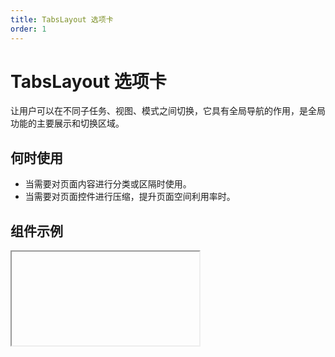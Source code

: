 ```yaml
---
title: TabsLayout 选项卡
order: 1
---
```


# TabsLayout 选项卡

让用户可以在不同子任务、视图、模式之间切换，它具有全局导航的作用，是全局功能的主要展示和切换区域。


## 何时使用
- 当需要对页面内容进行分类或区隔时使用。
- 当需要对页面控件进行压缩，提升页面空间利用率时。


## 组件示例


<Iframe url="https://www.aliwork.com/developer/tabs-layout-v2?isRenderNav=false" />

## 组件属性


<AttrTable
  dataSource={[
    {
      code: 'items',
      type: '[TabItem[]](/docs/components/interface#tabitem)',
      default: '-',
      desc: '可以设置默认激活选项、禁用选项和标签名',
    },
    {
      code: 'shape',
      type: `'pure' | 'wrapped' | 'text' | 'capsule'`,
      default: `'pure'`,
      desc: '设置选项卡形态',
    },
    {
      code: 'size',
      type: `'small' | 'medium'`,
      default: `'medium'`,
      desc: '标签项大小',
    },
    {
      code: 'contentPadding',
      type: `string`,
      default: `'20px 20px'`,
      desc: '设定内容区的内间距，请输入 CSS padding 值',
    },
    {
      code: 'excessMode',
      type: `'slide' | 'dropdown'`,
      default: `'slide'`,
      desc: '选项卡过多时的滑动模式，slide：滑动、dropdown：下拉选择',
    },
    {
      code: 'tabPosition',
      type: `'top' | 'bottom' | 'left' | 'right'`,
      default: `'top'`,
      desc: '导航选项卡的位置',
    },
    {
      code: 'needBadge',
      type: 'boolean',
      default: `false`,
      desc: '开启徽标',
    },
    {
      code: 'renderBadge',
      type: `(tabItem: object) => ReactNode }`,
      default: `-`,
      desc: '徽标渲染',
    },
    {
      code: 'tabRender',
      type: `(key: string, props: object) => ReactNode`,
      default: `-`,
      desc: '自定义渲染选项卡',
    },
    {
      code: 'extraRender',
      type: `() => ReactNode`,
      default: `-`,
      desc: '渲染导航栏附加内容',
    },
    {
      code: 'onTabChange',
      type: '(activeIndex: number, key: string) => void',
      default: '-',
      desc: '选项卡切换事件',
    },
  ]}
/>